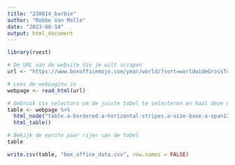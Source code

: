 ```yaml
---
title: "230814_barbie"
author: "Robbe Van Molle"
date: "2023-08-14"
output: html_document
---
```


```r
library(rvest)

# De URL van de website die je wilt scrapen
url <- "https://www.boxofficemojo.com/year/world/?sort=worldwideGrossToDate&ref_=bo_ydw__resort#table"

# Lees de webpagina in
webpage <- read_html(url)

# Gebruik css selectors om de juiste tabel te selecteren en haal deze op
table <- webpage %>%
  html_node("table.a-bordered.a-horizontal-stripes.a-size-base.a-span12.mojo-body-table.mojo-table-annotated") %>%
  html_table()

# Bekijk de eerste paar rijen van de tabel
table

write.csv(table, "box_office_data.csv", row.names = FALSE)
```



